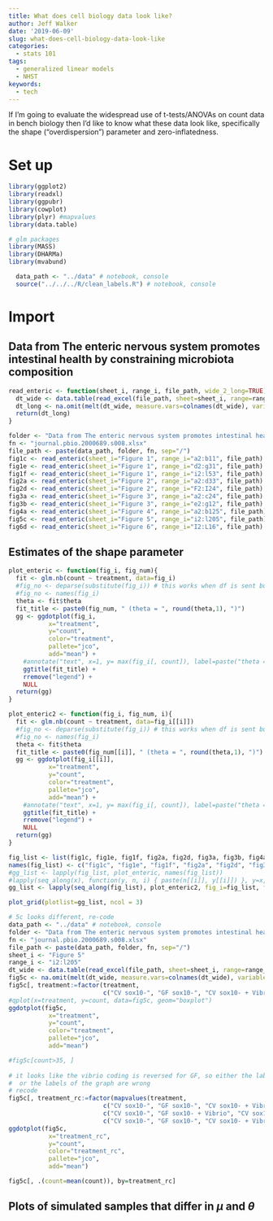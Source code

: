 ```yaml
---
title: What does cell biology data look like?
author: Jeff Walker
date: '2019-06-09'
slug: what-does-cell-biology-data-look-like
categories:
  - stats 101
tags:
  - generalized linear models
  - NHST
keywords:
  - tech
---
```


If I'm going to evaluate the widespread use of t-tests/ANOVAs on count data in bench biology then I'd like to know what these data look like, specifically the shape ("overdispersion") parameter and zero-inflatedness.

# Set up
```r
library(ggplot2)
library(readxl)
library(ggpubr)
library(cowplot)
library(plyr) #mapvalues
library(data.table)

# glm packages
library(MASS)
library(DHARMa)
library(mvabund)

  data_path <- "../data" # notebook, console
  source("../../../R/clean_labels.R") # notebook, console

```

# Import

## Data from The enteric nervous system promotes intestinal health by constraining microbiota composition

```r
read_enteric <- function(sheet_i, range_i, file_path, wide_2_long=TRUE){
  dt_wide <- data.table(read_excel(file_path, sheet=sheet_i, range=range_i))
  dt_long <- na.omit(melt(dt_wide, measure.vars=colnames(dt_wide), variable.name="treatment", value.name="count"))
  return(dt_long)
}

folder <- "Data from The enteric nervous system promotes intestinal health by constraining microbiota composition"
fn <- "journal.pbio.2000689.s008.xlsx"
file_path <- paste(data_path, folder, fn, sep="/")
fig1c <- read_enteric(sheet_i="Figure 1", range_i="a2:b11", file_path)
fig1e <- read_enteric(sheet_i="Figure 1", range_i="d2:g31", file_path)
fig1f <- read_enteric(sheet_i="Figure 1", range_i="i2:l53", file_path)
fig2a <- read_enteric(sheet_i="Figure 2", range_i="a2:d33", file_path)
fig2d <- read_enteric(sheet_i="Figure 2", range_i="F2:I24", file_path)
fig3a <- read_enteric(sheet_i="Figure 3", range_i="a2:c24", file_path)
fig3b <- read_enteric(sheet_i="Figure 3", range_i="e2:g12", file_path)
fig4a <- read_enteric(sheet_i="Figure 4", range_i="a2:b125", file_path)
fig5c <- read_enteric(sheet_i="Figure 5", range_i="i2:l205", file_path)
fig6d <- read_enteric(sheet_i="Figure 6", range_i="I2:L16", file_path)

```

## Estimates of the shape parameter
```r
plot_enteric <- function(fig_i, fig_num){
  fit <- glm.nb(count ~ treatment, data=fig_i)
  #fig_no <- deparse(substitute(fig_i)) # this works when df is sent but not a list element
  #fig_no <- names(fig_i)
  theta <- fit$theta
  fit_title <- paste0(fig_num, " (theta = ", round(theta,1), ")")
  gg <- ggdotplot(fig_i,
           x="treatment", 
           y="count",
           color="treatment",
           pallete="jco",
           add="mean") +
    #annotate("text", x=1, y= max(fig_i[, count]), label=paste("theta =", round(theta,1))) +
    ggtitle(fit_title) +
    rremove("legend") +
    NULL
  return(gg)
}

plot_enteric2 <- function(fig_i, fig_num, i){
  fit <- glm.nb(count ~ treatment, data=fig_i[[i]])
  #fig_no <- deparse(substitute(fig_i)) # this works when df is sent but not a list element
  #fig_no <- names(fig_i)
  theta <- fit$theta
  fit_title <- paste0(fig_num[[i]], " (theta = ", round(theta,1), ")")
  gg <- ggdotplot(fig_i[[i]],
           x="treatment", 
           y="count",
           color="treatment",
           pallete="jco",
           add="mean") +
    #annotate("text", x=1, y= max(fig_i[, count]), label=paste("theta =", round(theta,1))) +
    ggtitle(fit_title) +
    rremove("legend") +
    NULL
  return(gg)
}

fig_list <- list(fig1c, fig1e, fig1f, fig2a, fig2d, fig3a, fig3b, fig4a, fig5c, fig6d)
names(fig_list) <- c("fig1c", "fig1e", "fig1f", "fig2a", "fig2d", "fig3a", "fig3b", "fig4a", "fig5c", "fig6d")
#gg_list <- lapply(fig_list, plot_enteric, names(fig_list))
#lapply(seq_along(x), function(y, n, i) { paste(n[[i]], y[[i]]) }, y=x, n=names(x))
gg_list <- lapply(seq_along(fig_list), plot_enteric2, fig_i=fig_list, fig_num=names(fig_list))

plot_grid(plotlist=gg_list, ncol = 3)

```
```r
# 5c looks different, re-code
data_path <- "../data" # notebook, console
folder <- "Data from The enteric nervous system promotes intestinal health by constraining microbiota composition"
fn <- "journal.pbio.2000689.s008.xlsx"
file_path <- paste(data_path, folder, fn, sep="/")
sheet_i <- "Figure 5"
range_i <- "i2:l205"
dt_wide <- data.table(read_excel(file_path, sheet=sheet_i, range=range_i))
fig5c <- na.omit(melt(dt_wide, measure.vars=colnames(dt_wide), variable.name="treatment", value.name="count"))
fig5c[, treatment:=factor(treatment, 
                          c("CV sox10-", "GF sox10-", "CV sox10- + Vibrio", "GF sox10- + Vibrio"))]
#qplot(x=treatment, y=count, data=fig5c, geom="boxplot")
ggdotplot(fig5c,
           x="treatment", 
           y="count",
           color="treatment",
           pallete="jco",
           add="mean")

#fig5c[count>35, ]
  
# it looks like the vibrio coding is reversed for GF, so either the labels of the excel spreadsheet are wrong
#  or the labels of the graph are wrong
# recode
fig5c[, treatment_rc:=factor(mapvalues(treatment, 
                          c("CV sox10-", "GF sox10-", "CV sox10- + Vibrio", "GF sox10- + Vibrio"),
                          c("CV sox10-", "GF sox10- + Vibrio", "CV sox10- + Vibrio", "GF sox10-")),
                          c("CV sox10-", "GF sox10-", "CV sox10- + Vibrio", "GF sox10- + Vibrio"))]
ggdotplot(fig5c,
           x="treatment_rc", 
           y="count",
           color="treatment_rc",
           pallete="jco",
           add="mean")

fig5c[, .(count=mean(count)), by=treatment_rc]
```

## Plots of simulated samples that differ in $\mu$ and $\theta$


